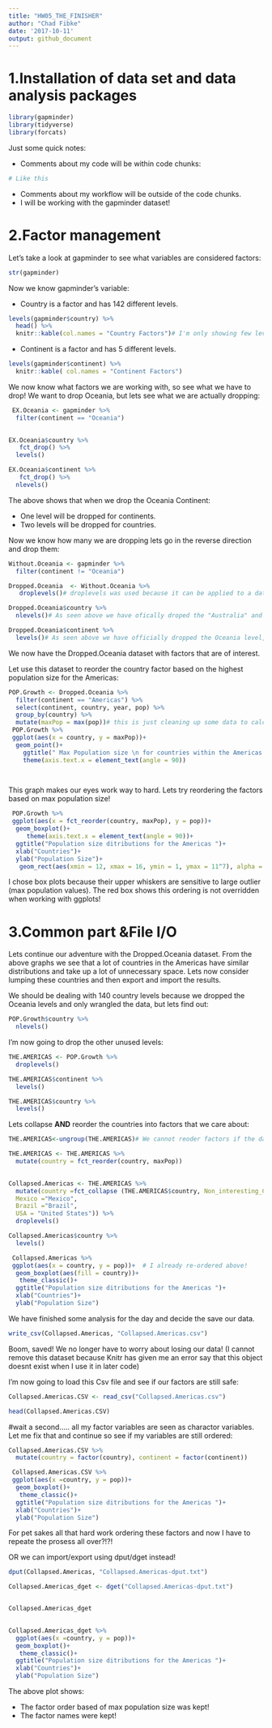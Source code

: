 ```yaml
---
title: "HW05_THE_FINISHER"
author: "Chad Fibke"
date: '2017-10-11'
output: github_document
---
```


# 1.Installation of data set and data analysis packages 

```r
library(gapminder)
library(tidyverse)
library(forcats)

```
Just some quick notes:

+ Comments about my code will be within code chunks:
```r
# Like this 
```
+ Comments about my workflow will be outside of the code chunks. 
+ I will be working with the gapminder dataset!

# 2.Factor management 
Let's take a look at gapminder to see what variables are considered factors:
```r
str(gapminder)
```

Now we know gapminder's variable:

+ Country is a factor and  has 142 different levels.

```r
levels(gapminder$country) %>% 
  head() %>% 
  knitr::kable(col.names = "Country Factors")# I'm only showing few levels to help our poor eyes
```

+ Continent is a factor and has 5 different levels. 
```r
levels(gapminder$continent) %>% 
  knitr::kable( col.names = "Continent Factors")

```

We now know what factors we are working with, so see what we have to drop! We want to drop Oceania, but lets see what we are actually dropping:

```r
 EX.Oceania <- gapminder %>% 
  filter(continent == "Oceania") 
 

EX.Oceania$country %>%   
   fct_drop() %>% 
  levels() 

EX.Oceania$continent %>%   
   fct_drop() %>% 
  nlevels() 
```
The above shows that when we drop the Oceania Continent: 

+ One level will be dropped for continents.
+ Two levels will be dropped for countries.

Now we know how many we are dropping lets go in the reverse direction and drop them:

```r
Without.Oceania <- gapminder %>% 
  filter(continent != "Oceania")

Dropped.Oceania  <- Without.Oceania %>%   
   droplevels()# droplevels was used because it can be applied to a dataset, whereas fct_drop  is applied to a vector. 

Dropped.Oceania$country %>%
  nlevels()# As seen above we have ofically droped the "Australia" and "New Zealand" levels, leaving us with 140 country levels.

Dropped.Oceania$continent %>%
  levels()# As seen above we have officially dropped the Oceania level, leaving us with only 4 remaining continent levels.

```

We now have the Dropped.Oceania dataset with factors that are of interest. 

Let use this dataset to reorder the country factor based on the highest population size for the Americas:

```r
POP.Growth <- Dropped.Oceania %>%
  filter(continent == "Americas") %>% 
  select(continent, country, year, pop) %>%
  group_by(country) %>%
  mutate(maxPop = max(pop))# this is just cleaning up some data to calculate the max population size per continent
 POP.Growth %>%  
 ggplot(aes(x = country, y = maxPop))+
  geom_point()+
    ggtitle(" Max Population size \n for countries within the Americas ")+
    theme(axis.text.x = element_text(angle = 90))

 
```

This graph makes our eyes work way to hard. Lets try reordering the factors based on max population size!

```r
 POP.Growth %>%  
 ggplot(aes(x = fct_reorder(country, maxPop), y = pop))+
  geom_boxplot()+
     theme(axis.text.x = element_text(angle = 90))+
  ggtitle("Population size ditributions for the Americas ")+
  xlab("Countries")+
  ylab("Population Size")+
   geom_rect(aes(xmin = 12, xmax = 16, ymin = 1, ymax = 11^7), alpha = 0.0001, color = "red")
```


I chose box plots because their upper whiskers are sensitive to large outlier (max population values). The red box shows this ordering is not overridden when working with ggplots!

# 3.Common part &File I/O 

Lets continue our adventure with the Dropped.Oceania dataset. From the above graphs we see that a lot of countries in the Americas have similar distributions and take up a lot of unnecessary space. Lets now consider lumping these countries and then export and import the results.


We should be dealing with 140 country levels because we dropped the Oceania levels and only wrangled the data, but lets find out:

```r
POP.Growth$country %>% 
  nlevels()
```
I'm now going to drop the other unused levels:

```r
THE.AMERICAS <- POP.Growth %>% 
  droplevels()

THE.AMERICAS$continent %>% 
  levels()

THE.AMERICAS$country %>% 
  levels()

```

Lets collapse **AND** reorder the countries into factors that we care about:
```r
THE.AMERICAS<-ungroup(THE.AMERICAS)# We cannot reoder factors if the dataframe is grouped.

THE.AMERICAS <- THE.AMERICAS %>% 
  mutate(country = fct_reorder(country, maxPop))

            
Collapsed.Americas <- THE.AMERICAS %>% 
  mutate(country =fct_collapse (THE.AMERICAS$country, Non_interesting_Countries = c("Trinidad and Tobago", "Jamaica", "Panama", "Uruguay", "Puerto Rico", "Costa Rica", "Nicaragua", "Paraguay", "El Salvador", "Honduras", "Haiti", "Bolivia", "Dominican Republic", "Cuba", "Guatemala","Ecuador", "Chile", "Venezuela", "Peru", "Canada", "Argentina", "Colombia" ),
  Mexico ="Mexico",
  Brazil ="Brazil",
  USA = "United States")) %>% 
  droplevels()

Collapsed.Americas$country %>%
  levels()

 Collapsed.Americas %>% 
 ggplot(aes(x = country, y = pop))+  # I already re-ordered above!
  geom_boxplot(aes(fill = country))+
   theme_classic()+
  ggtitle("Population size ditributions for the Americas ")+
  xlab("Countries")+
  ylab("Population Size")
```

We have finished some analysis for the day and decide the save our data. 


```r
write_csv(Collapsed.Americas, "Collapsed.Americas.csv")
```


Boom, saved! We no longer have to worry about losing our data! (I cannot remove this dataset because Knitr has given me an error say that this object doesnt exist when I use it in later code)


I'm now going to load this Csv file and see if our factors are still safe:
```r
Collapsed.Americas.CSV <- read_csv("Collapsed.Americas.csv")

head(Collapsed.Americas.CSV)

```
#wait a second..... all my factor variables are seen as charactor variables. Let me fix that and continue so see if my variables are still ordered:

```r
Collapsed.Americas.CSV %>% 
  mutate(country = factor(country), continent = factor(continent))

 Collapsed.Americas.CSV %>%  
 ggplot(aes(x =country, y = pop))+
  geom_boxplot()+
   theme_classic()+
  ggtitle("Population size ditributions for the Americas ")+
  xlab("Countries")+
  ylab("Population Size")

```
For pet sakes all that hard work ordering these factors and now I have to repeate the prosess all over?!?!


OR we can import/export using dput/dget instead!
```r
dput(Collapsed.Americas, "Collapsed.Americas-dput.txt")

Collapsed.Americas_dget <- dget("Collapsed.Americas-dput.txt") 


Collapsed.Americas_dget

   
Collapsed.Americas_dget %>% 
  ggplot(aes(x =country, y = pop))+
  geom_boxplot()+
   theme_classic()+
  ggtitle("Population size ditributions for the Americas ")+
  xlab("Countries")+
  ylab("Population Size")


```

The above plot shows:

+ The factor order based of max population size was kept!
+ The factor names were kept!
